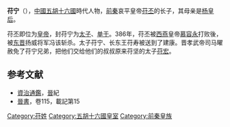 '''苻宁'''（{{bd|？||？||catIdx=F}}），[[中國|中國]][[五胡十六國|五胡十六國]]時代人物，[[前秦|前秦]]哀平皇帝[[苻丕|苻丕]]的长子，其母亲是[[杨皇后_(苻丕)|杨皇后]]。

苻丕即位为[[皇帝|皇帝]]，封苻宁为[[太子|太子]]、[[单于|单于]]。386年，苻丕被[[西燕|西燕]]皇帝[[慕容永|慕容永]]打败後，被[[东晋|东晋]]扬威将军冯该斩杀。太子苻宁、长东王苻寿被送到了建康。晋孝武帝司马曜赦免了苻宁兄弟，把他们交给他们的叔叔原来苻坚的太子[[苻宏|苻宏]]。

==参考文献==
{{wikisource|晉書/卷115|晉書苻丕載記}}
*[[資治通鑑|資治通鑑]]，[[晉|晉]]紀
*[[晉書|晉書]]，卷115，載記第15

[[Category:苻姓|Category:苻姓]]  
[[Category:五胡十六國皇室|Category:五胡十六國皇室]] 
[[Category:前秦皇族|Category:前秦皇族]]